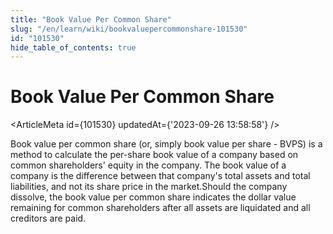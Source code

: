 ```yaml
---
title: "Book Value Per Common Share"
slug: "/en/learn/wiki/bookvaluepercommonshare-101530"
id: "101530"
hide_table_of_contents: true
---
```



# Book Value Per Common Share

<ArticleMeta id={101530} updatedAt={'2023-09-26 13:58:58'} />
<div className='border-solid border-b border-t-0 my-4 border-[var(--ifm-color-gray-300)]' />

Book value per common share (or, simply book value per share - BVPS) is a method to calculate the per-share book value of a company based on common shareholders' equity in the company. The book value of a company is the difference between that company's total assets and total liabilities, and not its share price in the market.Should the company dissolve, the book value per common share indicates the dollar value remaining for common shareholders after all assets are liquidated and all creditors are paid.
